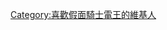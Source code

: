 {{Userbox
  |border-c = red
  |border-s = 2
  |id-c     = Gainsboro
  |id-s     = 16
  |id-fc    = red
  |info-c   = white
  |info-s   = 10
  |info-fc  = black
  |id       = {{lang|ja|電王}}
  |info     = 這個用戶隨時都处于'''[[假面騎士電王|CLIMAX狀態]]'''。
}}

[[Category:喜歡假面騎士電王的維基人]]